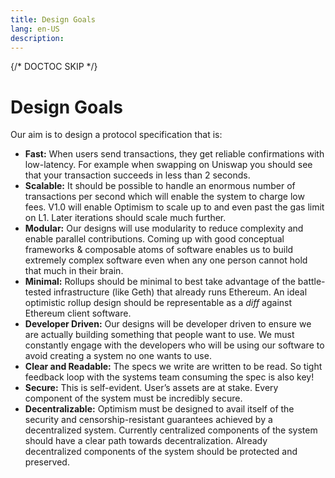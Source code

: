 ```yaml
---
title: Design Goals
lang: en-US
description:
---
```


{/* DOCTOC SKIP */}

# Design Goals

Our aim is to design a protocol specification that is:

- **Fast:** When users send transactions, they get reliable confirmations with low-latency.
  For example when swapping on Uniswap you should see that your transaction succeeds in less than 2
  seconds.
- **Scalable:** It should be possible to handle an enormous number of transactions
  per second which will enable the system to charge low fees.
  V1.0 will enable Optimism to scale up to and even past the gas limit on L1.
  Later iterations should scale much further.
- **Modular:** Our designs will use modularity to reduce complexity and enable parallel
  contributions. Coming up with good conceptual frameworks & composable atoms of software enables us
  to build extremely complex software even when any one person cannot hold that much in their brain.
- **Minimal:** Rollups should be minimal to best take advantage of the battle-tested infrastructure
  (like Geth) that already runs Ethereum. An ideal optimistic rollup design should be representable
  as a _diff_ against Ethereum client software.
- **Developer Driven:** Our designs will be developer driven to ensure we are actually building
  something that people want to use. We must constantly engage with the developers who will be using
  our software to avoid creating a system no one wants to use.
- **Clear and Readable:** The specs we write are written to be read. So tight feedback loop with the
  systems team consuming the spec is also key!
- **Secure:** This is self-evident.
  User’s assets are at stake. Every component of the system must be incredibly secure.
- **Decentralizable:** Optimism must be designed to avail itself of the security and
  censorship-resistant guarantees achieved by a decentralized system.
  Currently centralized components of the system should have a clear path towards decentralization.
  Already decentralized components of the system should be protected and preserved.
